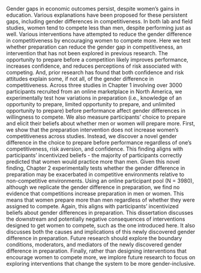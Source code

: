 Gender gaps in economic outcomes persist, despite women’s gains in education. Various explanations have been proposed for these persistent gaps, including gender differences in competitiveness. In both lab and field studies, women tend to compete less than men, despite performing just as well. Various interventions have attempted to reduce the gender difference in competitiveness by encouraging women to compete more. Here we test whether preparation can reduce the gender gap in competitiveness, an intervention that has not been explored in previous research. The opportunity to prepare before a competition likely improves performance, increases confidence, and reduces perceptions of risk associated with competing. And, prior research has found that both confidence and risk attitudes explain some, if not all, of the gender difference in competitiveness. Across three studies in Chapter 1 involving over 3000 participants recruited from an online marketplace in North America, we experimentally test how variations in preparation (i.e., knowledge of an opportunity to prepare, limited opportunity to prepare, and unlimited opportunity to prepare) before performance affect gender differences in willingness to compete. We also measure participants’ choice to prepare and elicit their beliefs about whether men or women will prepare more. First, we show that the preparation intervention does not increase women’s competitiveness across studies. Instead, we discover a novel gender difference in the choice to prepare before performance regardless of one’s competitiveness, risk aversion, and confidence. This finding aligns with participants’ incentivized beliefs - the majority of participants correctly predicted that women would practice more than men. Given this novel finding, Chapter 2 experimentally tests whether the gender difference in preparation may be exacerbated in competitive environments relative to non-competitive environments. Using an online participant pool (N = 3980), although we replicate the gender difference in preparation, we find no evidence that competitions increase preparation in men or women. This means that women prepare more than men regardless of whether they were assigned to compete. Again, this aligns with participants’ incentivized beliefs about gender differences in preparation. This dissertation discusses the downstream and potentially negative consequences of interventions designed to get women to compete, such as the one introduced here. It also discusses both the causes and implications of this newly discovered gender difference in preparation. Future research should explore the boundary conditions, moderators, and mediators of the newly discovered gender difference in preparation. Finally, rather than designing interventions that encourage women to compete more, we implore future research to focus on exploring interventions that change the system to be more gender-inclusive.
